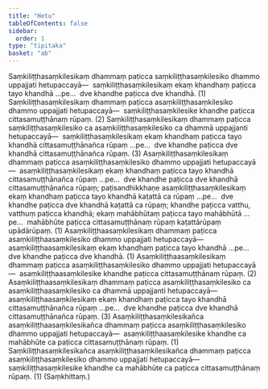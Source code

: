 ```yaml
---
title: "Hetu"
tableOfContents: false
sidebar:
  order: 1
type: "tipitaka"
basket: "ab"
---
```



<DynamicBreadcrumb />

<Division number="1">

<Paragraph number="2806">
Saṃkiliṭṭhasaṃkilesikaṃ dhammaṃ paṭicca saṃkiliṭṭhasaṃkilesiko dhammo uppajjati hetupaccayā—  saṃkiliṭṭhasaṃkilesikaṃ ekaṃ khandhaṃ paṭicca tayo khandhā …pe…  dve khandhe paṭicca dve khandhā. (1)
</Paragraph>

<Paragraph number="2807">
Saṃkiliṭṭhasaṃkilesikaṃ dhammaṃ paṭicca asaṃkiliṭṭhasaṃkilesiko dhammo uppajjati hetupaccayā—  saṃkiliṭṭhasaṃkilesike khandhe paṭicca cittasamuṭṭhānaṃ rūpaṃ. (2)
</Paragraph>

<Paragraph number="2808">
Saṃkiliṭṭhasaṃkilesikaṃ dhammaṃ paṭicca saṃkiliṭṭhasaṃkilesiko ca asaṃkiliṭṭhasaṃkilesiko ca dhammā uppajjanti hetupaccayā—  saṃkiliṭṭhasaṃkilesikaṃ ekaṃ khandhaṃ paṭicca tayo khandhā cittasamuṭṭhānañca rūpaṃ …pe…  dve khandhe paṭicca dve khandhā cittasamuṭṭhānañca rūpaṃ. (3)
</Paragraph>

<Paragraph number="2809">
Asaṃkiliṭṭhasaṃkilesikaṃ dhammaṃ paṭicca asaṃkiliṭṭhasaṃkilesiko dhammo uppajjati hetupaccayā—  asaṃkiliṭṭhasaṃkilesikaṃ ekaṃ khandhaṃ paṭicca tayo khandhā cittasamuṭṭhānañca rūpaṃ …pe…  dve khandhe paṭicca dve khandhā cittasamuṭṭhānañca rūpaṃ; paṭisandhikkhaṇe asaṃkiliṭṭhasaṃkilesikaṃ ekaṃ khandhaṃ paṭicca tayo khandhā kaṭattā ca rūpaṃ …pe…  dve khandhe paṭicca dve khandhā kaṭattā ca rūpaṃ; khandhe paṭicca vatthu, vatthuṃ paṭicca khandhā; ekaṃ mahābhūtaṃ paṭicca tayo mahābhūtā …pe…  mahābhūte paṭicca cittasamuṭṭhānaṃ rūpaṃ kaṭattārūpaṃ upādārūpaṃ. (1)
</Paragraph>

</Division>
<Division number="2">

<Paragraph number="2810">
Asaṃkiliṭṭhaasaṃkilesikaṃ dhammaṃ paṭicca asaṃkiliṭṭhaasaṃkilesiko dhammo uppajjati hetupaccayā—  asaṃkiliṭṭhaasaṃkilesikaṃ ekaṃ khandhaṃ paṭicca tayo khandhā …pe…  dve khandhe paṭicca dve khandhā. (1)
</Paragraph>

<Paragraph number="2811">
Asaṃkiliṭṭhaasaṃkilesikaṃ dhammaṃ paṭicca asaṃkiliṭṭhasaṃkilesiko dhammo uppajjati hetupaccayā—  asaṃkiliṭṭhaasaṃkilesike khandhe paṭicca cittasamuṭṭhānaṃ rūpaṃ. (2)
</Paragraph>

<Paragraph number="2812">
Asaṃkiliṭṭhaasaṃkilesikaṃ dhammaṃ paṭicca asaṃkiliṭṭhasaṃkilesiko ca asaṃkiliṭṭhaasaṃkilesiko ca dhammā uppajjanti hetupaccayā—  asaṃkiliṭṭhaasaṃkilesikaṃ ekaṃ khandhaṃ paṭicca tayo khandhā cittasamuṭṭhānañca rūpaṃ …pe…  dve khandhe paṭicca dve khandhā cittasamuṭṭhānañca rūpaṃ. (3)
</Paragraph>

<Paragraph number="2813">
Asaṃkiliṭṭhasaṃkilesikañca asaṃkiliṭṭhaasaṃkilesikañca dhammaṃ paṭicca asaṃkiliṭṭhasaṃkilesiko dhammo uppajjati hetupaccayā—  asaṃkiliṭṭhaasaṃkilesike khandhe ca mahābhūte ca paṭicca cittasamuṭṭhānaṃ rūpaṃ. (1)
</Paragraph>

<Paragraph number="2814">
Saṃkiliṭṭhasaṃkilesikañca asaṃkiliṭṭhasaṃkilesikañca dhammaṃ paṭicca asaṃkiliṭṭhasaṃkilesiko dhammo uppajjati hetupaccayā—  saṃkiliṭṭhasaṃkilesike khandhe ca mahābhūte ca paṭicca cittasamuṭṭhānaṃ rūpaṃ. (1) (Saṃkhittaṃ.)
</Paragraph>
</Division>
